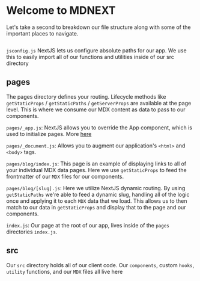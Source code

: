 # Welcome to MDNEXT


Let's take a second to breakdown our file structure along with some of the important places to navigate.

<Image 
  publicId="files"
  w="25%"
/>

`jsconfig.js`
NextJS lets us configure absolute paths for our app. We use this to easily import all of our functions and utilities inside of our src directory

## pages
The pages directory defines your routing. Lifecycle methods like `getStaticProps` / `getStaticPaths` / `getServerProps` are available at the page level. This is where we consume our MDX content as data to pass to our components.

`pages/_app.js`: 
NextJS allows you to override the App component, which is used to initialize pages. More [here](https://nextjs.org/docs/advanced-features/custom-app)

`pages/_document.js`: 
 Allows you to augment our application's `<html>` and `<body>` tags.

`pages/blog/index.js`:
This page is an example of displaying links to all of your individual MDX data pages. Here we use `getStaticProps` to feed the frontmatter of our `MDX` files for our components.

`pages/blog/[slug].js`: 
Here we utilize NextJS dynamic routing. By using `getStaticPaths` we're able to feed a dynamic slug, handling all of the logic once and applying it to each `MDX` data that we load. This allows us to then match to our data in `getStaticProps` and display that to the page and our components.

`index.js`: 
Our page at the root of our app, lives inside of the `pages` directories `index.js`.

## src
Our `src` directory holds all of our client code. Our `components`, custom `hooks`, `utility` functions, and our `MDX` files all live here